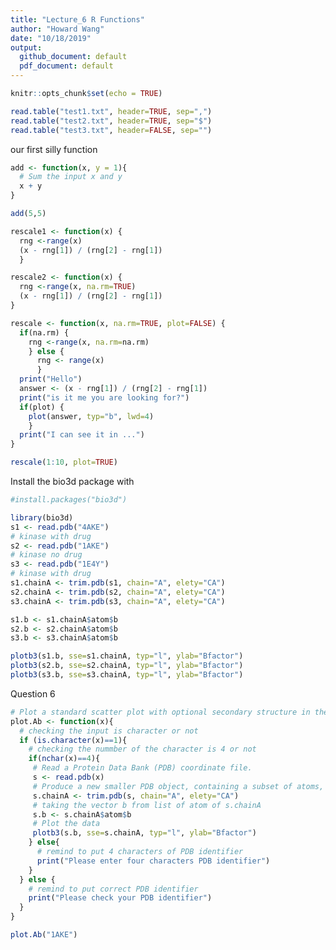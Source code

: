 ```yaml
---
title: "Lecture_6 R Functions"
author: "Howard Wang"
date: "10/18/2019"
output:
  github_document: default
  pdf_document: default
---
```


```r
knitr::opts_chunk$set(echo = TRUE)
```

```r
read.table("test1.txt", header=TRUE, sep=",")
read.table("test2.txt", header=TRUE, sep="$")
read.table("test3.txt", header=FALSE, sep="")
```
our first silly function
```r
add <- function(x, y = 1){
  # Sum the input x and y
  x + y
}
```

```r
add(5,5)
```

```r
rescale1 <- function(x) {
  rng <-range(x) 
  (x - rng[1]) / (rng[2] - rng[1]) 
  }
```

```r
rescale2 <- function(x) { 
  rng <-range(x, na.rm=TRUE) 
  (x - rng[1]) / (rng[2] - rng[1]) 
}
```

```r
rescale <- function(x, na.rm=TRUE, plot=FALSE) {
  if(na.rm) { 
    rng <-range(x, na.rm=na.rm) 
    } else { 
      rng <- range(x)
      } 
  print("Hello") 
  answer <- (x - rng[1]) / (rng[2] - rng[1]) 
  print("is it me you are looking for?") 
  if(plot) { 
    plot(answer, typ="b", lwd=4) 
    } 
  print("I can see it in ...")
}
```

```r
rescale(1:10, plot=TRUE)
```

Install the bio3d package with
```r
#install.packages("bio3d")
```

```r
library(bio3d)
s1 <- read.pdb("4AKE")
# kinase with drug
s2 <- read.pdb("1AKE")
# kinase no drug
s3 <- read.pdb("1E4Y")
# kinase with drug
s1.chainA <- trim.pdb(s1, chain="A", elety="CA")
s2.chainA <- trim.pdb(s2, chain="A", elety="CA")
s3.chainA <- trim.pdb(s3, chain="A", elety="CA")

s1.b <- s1.chainA$atom$b
s2.b <- s2.chainA$atom$b
s3.b <- s3.chainA$atom$b

plotb3(s1.b, sse=s1.chainA, typ="l", ylab="Bfactor")
plotb3(s2.b, sse=s2.chainA, typ="l", ylab="Bfactor")
plotb3(s3.b, sse=s3.chainA, typ="l", ylab="Bfactor")


```

Question 6
```r
# Plot a standard scatter plot with optional secondary structure in the marginal regions
plot.Ab <- function(x){
  # checking the input is character or not
  if (is.character(x)==1){
    # checking the nummber of the character is 4 or not
    if(nchar(x)==4){
     # Read a Protein Data Bank (PDB) coordinate file.
     s <- read.pdb(x)
     # Produce a new smaller PDB object, containing a subset of atoms, from a given      larger PDB object.
     s.chainA <- trim.pdb(s, chain="A", elety="CA")
     # taking the vector b from list of atom of s.chainA
     s.b <- s.chainA$atom$b
     # Plot the data
     plotb3(s.b, sse=s.chainA, typ="l", ylab="Bfactor")
    } else{
      # remind to put 4 characters of PDB identifier
      print("Please enter four characters PDB identifier")
    }
  } else {
    # remind to put correct PDB identifier
    print("Please check your PDB identifier")
  }
}
```

```r
plot.Ab("1AKE")
```
















